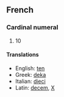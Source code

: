 ==French==
===Cardinal numeral===
#10
====Translations====
*English: [[ten]]
*Greek: [[deka]]
*Italian: [[dieci]]
*Latin: [[decem]], [[X]]